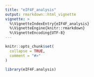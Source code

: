 ```yaml
---
title: "eIF4F_analysis"
output: rmarkdown::html_vignette
vignette: >
  %\VignetteIndexEntry{eIF4F_analysis}
  %\VignetteEngine{knitr::rmarkdown}
  %\VignetteEncoding{UTF-8}
---
```


```r
knitr::opts_chunk$set(
  collapse = TRUE,
  comment = "#>"
)
```

```r
library(eIF4F.analysis)
```
